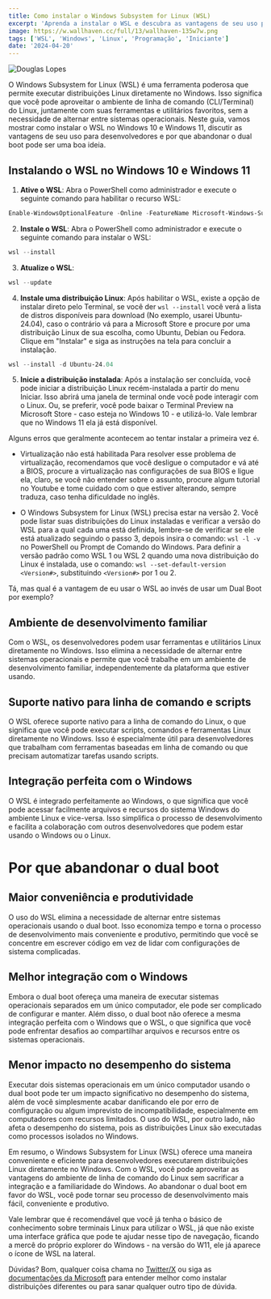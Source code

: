 ```yaml
---
title: Como instalar o Windows Subsystem for Linux (WSL)
excerpt: 'Aprenda a instalar o WSL e descubra as vantagens de seu uso para desenvolvedores e por que abandonar o dual boot pode ser uma boa ideia.'
image: https://w.wallhaven.cc/full/13/wallhaven-135w7w.png
tags: ['WSL', 'Windows', 'Linux', 'Programação', 'Iniciante']
date: '2024-04-20'
---
```


![](https://w.wallhaven.cc/full/13/wallhaven-135w7w.png "Douglas Lopes")

O Windows Subsystem for Linux (WSL) é uma ferramenta poderosa que permite executar distribuições Linux diretamente no Windows. Isso significa que você pode aproveitar o ambiente de linha de comando (CLI/Terminal) do Linux, juntamente com suas ferramentas e utilitários favoritos, sem a necessidade de alternar entre sistemas operacionais. Neste guia, vamos mostrar como instalar o WSL no Windows 10 e Windows 11, discutir as vantagens de seu uso para desenvolvedores e por que abandonar o dual boot pode ser uma boa ideia.

## Instalando o WSL no Windows 10 e Windows 11

1. **Ative o WSL**: Abra o PowerShell como administrador e execute o seguinte comando para habilitar o recurso WSL:

```powershell
Enable-WindowsOptionalFeature -Online -FeatureName Microsoft-Windows-Subsystem-Linux
```

2. **Instale o WSL**: Abra o PowerShell como administrador e execute o seguinte comando para instalar o WSL:

```powershell
wsl --install
```

3. **Atualize o WSL**:

```powershell
wsl --update
```

4. **Instale uma distribuição Linux**: Após habilitar o WSL, existe a opção de instalar direto pelo Terminal, se você der `wsl --install` você verá a lista de distros disponíveis para download (No exemplo, usarei Ubuntu-24.04), caso o contrário vá para a Microsoft Store e procure por uma distribuição Linux de sua escolha, como Ubuntu, Debian ou Fedora. Clique em "Instalar" e siga as instruções na tela para concluir a instalação.
   
```powershell
wsl --install -d Ubuntu-24.04
```

5. **Inicie a distribuição instalada**: Após a instalação ser concluída, você pode iniciar a distribuição Linux recém-instalada a partir do menu Iniciar. Isso abrirá uma janela de terminal onde você pode interagir com o Linux. Ou, se preferir, você pode baixar o Terminal Preview na Microsoft Store - caso esteja no Windows 10 - e utilizá-lo. Vale lembrar que no Windows 11 ela já está disponível.

Alguns erros que geralmente acontecem ao tentar instalar a primeira vez é.

- Virtualização não está habilitada
Para resolver esse problema de virtualização, recomendamos que você desligue o computador e vá até a BIOS, procure a virtualização nas configurações de sua BIOS e ligue ela, claro, se você não entender sobre o assunto, procure algum tutorial no Youtube e tome cuidado com o que estiver alterando, sempre traduza, caso tenha dificuldade no inglês.

- O Windows Subsystem for Linux (WSL) precisa estar na versão 2.
Você pode listar suas distribuições do Linux instaladas e verificar a versão do WSL para a qual cada uma está definida, lembre-se de verificar se ele está atualizado seguindo o passo 3, depois insira o comando: `wsl -l -v` no PowerShell ou Prompt de Comando do Windows. Para definir a versão padrão como WSL 1 ou WSL 2 quando uma nova distribuição do Linux é instalada, use o comando: `wsl --set-default-version <Version#>`, substituindo `<Version#>` por 1 ou 2.

Tá, mas qual é a vantagem de eu usar o WSL ao invés de usar um Dual Boot por exemplo?

## Ambiente de desenvolvimento familiar
Com o WSL, os desenvolvedores podem usar ferramentas e utilitários Linux diretamente no Windows. Isso elimina a necessidade de alternar entre sistemas operacionais e permite que você trabalhe em um ambiente de desenvolvimento familiar, independentemente da plataforma que estiver usando.

## Suporte nativo para linha de comando e scripts
O WSL oferece suporte nativo para a linha de comando do Linux, o que significa que você pode executar scripts, comandos e ferramentas Linux diretamente no Windows. Isso é especialmente útil para desenvolvedores que trabalham com ferramentas baseadas em linha de comando ou que precisam automatizar tarefas usando scripts.

## Integração perfeita com o Windows
O WSL é integrado perfeitamente ao Windows, o que significa que você pode acessar facilmente arquivos e recursos do sistema Windows do ambiente Linux e vice-versa. Isso simplifica o processo de desenvolvimento e facilita a colaboração com outros desenvolvedores que podem estar usando o Windows ou o Linux.

# Por que abandonar o dual boot

## Maior conveniência e produtividade
O uso do WSL elimina a necessidade de alternar entre sistemas operacionais usando o dual boot. Isso economiza tempo e torna o processo de desenvolvimento mais conveniente e produtivo, permitindo que você se concentre em escrever código em vez de lidar com configurações de sistema complicadas.

## Melhor integração com o Windows
Embora o dual boot ofereça uma maneira de executar sistemas operacionais separados em um único computador, ele pode ser complicado de configurar e manter. Além disso, o dual boot não oferece a mesma integração perfeita com o Windows que o WSL, o que significa que você pode enfrentar desafios ao compartilhar arquivos e recursos entre os sistemas operacionais.

## Menor impacto no desempenho do sistema
Executar dois sistemas operacionais em um único computador usando o dual boot pode ter um impacto significativo no desempenho do sistema, além de você simplesmente acabar danificando ele por erro de configuração ou algum imprevisto de incompatibilidade, especialmente em computadores com recursos limitados. O uso do WSL, por outro lado, não afeta o desempenho do sistema, pois as distribuições Linux são executadas como processos isolados no Windows.

Em resumo, o Windows Subsystem for Linux (WSL) oferece uma maneira conveniente e eficiente para desenvolvedores executarem distribuições Linux diretamente no Windows. Com o WSL, você pode aproveitar as vantagens do ambiente de linha de comando do Linux sem sacrificar a integração e a familiaridade do Windows. Ao abandonar o dual boot em favor do WSL, você pode tornar seu processo de desenvolvimento mais fácil, conveniente e produtivo.

Vale lembrar que é recomendável que você já tenha o básico de conhecimento sobre terminais Linux para utilizar o WSL, já que não existe uma interface gráfica que pode te ajudar nesse tipo de navegação, ficando a mercê do próprio explorer do Windows - na versão do W11, ele já aparece o ícone de WSL na lateral.

Dúvidas? Bom, qualquer coisa chama no [Twitter/X](https://twitter.com/Yagasaki7K) ou siga as [documentações da Microsoft](https://learn.microsoft.com/pt-br/windows/wsl/install) para entender melhor como instalar distribuições diferentes ou para sanar qualquer outro tipo de dúvida.
